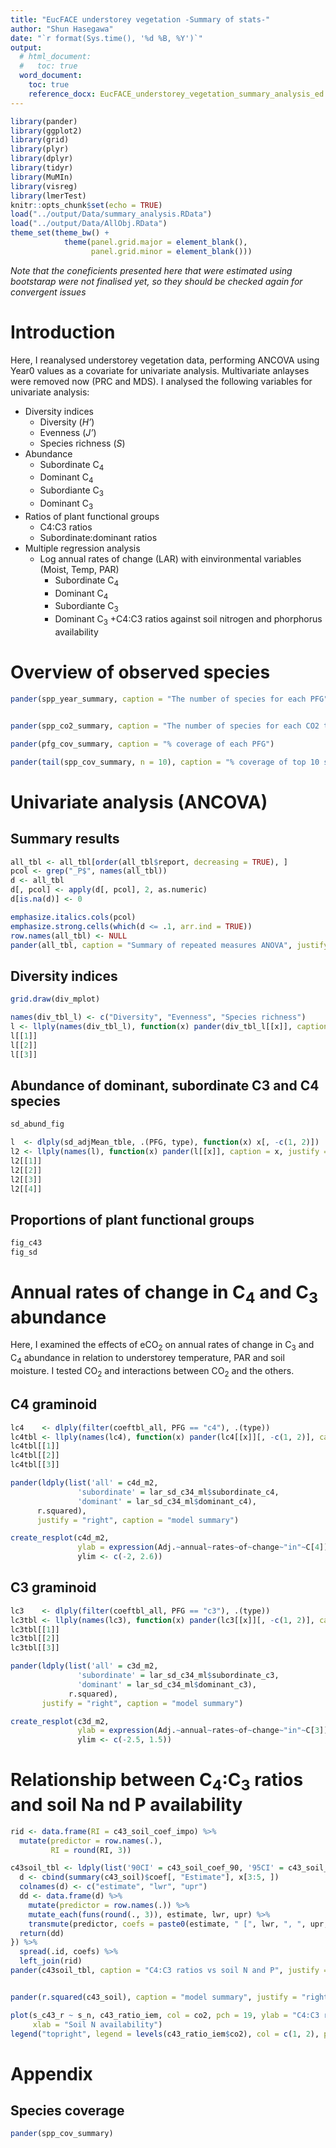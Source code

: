 ```yaml
---
title: "EucFACE understorey vegetation -Summary of stats-"
author: "Shun Hasegawa"
date: "`r format(Sys.time(), '%d %B, %Y')`"
output:
  # html_document:
  #   toc: true
  word_document:
    toc: true
    reference_docx: EucFACE_understorey_vegetation_summary_analysis_ed.docx
---
```


```r
library(pander)
library(ggplot2)
library(grid)
library(plyr)
library(dplyr)
library(tidyr)
library(MuMIn)
library(visreg)
library(lmerTest)
knitr::opts_chunk$set(echo = TRUE)
load("../output/Data/summary_analysis.RData")
load("../output/Data/AllObj.RData")
theme_set(theme_bw() + 
            theme(panel.grid.major = element_blank(), 
                  panel.grid.minor = element_blank()))

```

*Note that the coneficients presented here that were estimated using bootstarap were not finalised yet, so they should be checked again for convergent issues*

# Introduction

Here, I reanalysed understorey vegetation data, performing ANCOVA using Year0 values as a covariate for univariate analysis. Multivariate anlayses were removed now (PRC and MDS). I analysed the following variables for univariate analysis:

* Diversity indices
    + Diversity (*H'*)
    + Evenness (*J'*)
    + Species richness (*S*)
* Abundance
    + Subordinate C~4~
    + Dominant C~4~
    + Subordiante C~3~
    + Dominant C~3~
* Ratios of plant functional groups
    + C4:C3 ratios
    + Subordinate:dominant ratios
* Multiple regression analysis 
    + Log annual rates of change (LAR) with einvironmental variables (Moist, Temp, PAR)
        + Subordinate C~4~
        + Dominant C~4~
        + Subordiante C~3~
        + Dominant C~3~
    +C4:C3 ratios against soil nitrogen and phorphorus availability





# Overview of observed species

```r
pander(spp_year_summary, caption = "The number of species for each PFG")


pander(spp_co2_summary, caption = "The number of species for each CO2 treatment. Total number of species for each treatment (tot_), uniquely found ones (uni_) and commonly found in both CO2 treatments (common)", justify = "right")

pander(pfg_cov_summary, caption = "% coverage of each PFG")

pander(tail(spp_cov_summary, n = 10), caption = "% coverage of top 10 species")
```



# Univariate analysis (ANCOVA)

## Summary results

```r
all_tbl <- all_tbl[order(all_tbl$report, decreasing = TRUE), ]
pcol <- grep("_P$", names(all_tbl))
d <- all_tbl
d[, pcol] <- apply(d[, pcol], 2, as.numeric)
d[is.na(d)] <- 0

emphasize.italics.cols(pcol)
emphasize.strong.cells(which(d <= .1, arr.ind = TRUE))
row.names(all_tbl) <- NULL
pander(all_tbl, caption = "Summary of repeated measures ANOVA", justify = "right", split.table = Inf, keep.line.breaks = TRUE)
```


## Diversity indices


```r
grid.draw(div_mplot)
```


```r
names(div_tbl_l) <- c("Diversity", "Evenness", "Species richness")
l <- llply(names(div_tbl_l), function(x) pander(div_tbl_l[[x]], caption = x, justify = "right"))
l[[1]]
l[[2]]
l[[3]]
```




## Abundance of dominant, subordinate C3 and C4 species


```r
sd_abund_fig
```


```r
l  <- dlply(sd_adjMean_tble, .(PFG, type), function(x) x[, -c(1, 2)])
l2 <- llply(names(l), function(x) pander(l[[x]], caption = x, justify = "right"))
l2[[1]]
l2[[2]]
l2[[3]]
l2[[4]]
```



## Proportions of plant functional groups


```r
fig_c43
fig_sd
```


# Annual rates of change in C~4~ and C~3~ abundance
Here, I examined the effects of eCO~2~ on annual rates of change in C~3~ and C~4~ abundance in relation to understorey temperature, PAR and soil moisture. I tested CO~2~ and interactions between CO~2~ and the others.


## C4 graminoid


```r
lc4    <- dlply(filter(coeftbl_all, PFG == "c4"), .(type))
lc4tbl <- llply(names(lc4), function(x) pander(lc4[[x]][, -c(1, 2)], caption = x, justify = "right"))
lc4tbl[[1]]
lc4tbl[[2]]
lc4tbl[[3]]

pander(ldply(list('all' = c4d_m2, 
               'subordinate' = lar_sd_c34_ml$subordinate_c4,
               'dominant' = lar_sd_c34_ml$dominant_c4),
      r.squared), 
      justify = "right", caption = "model summary")

```


```r
create_resplot(c4d_m2, 
               ylab = expression(Adj.~annual~rates~of~change~"in"~C[4]),
               ylim <- c(-2, 2.6))
```


## C3 graminoid


```r
lc3    <- dlply(filter(coeftbl_all, PFG == "c3"), .(type))
lc3tbl <- llply(names(lc3), function(x) pander(lc3[[x]][, -c(1, 2)], caption = x, justify = "right"))
lc3tbl[[1]]
lc3tbl[[2]]
lc3tbl[[3]]

pander(ldply(list('all' = c3d_m2, 
               'subordinate' = lar_sd_c34_ml$subordinate_c3,
               'dominant' = lar_sd_c34_ml$dominant_c3),
             r.squared),
       justify = "right", caption = "model summary")

```


```r
create_resplot(c3d_m2, 
               ylab = expression(Adj.~annual~rates~of~change~"in"~C[3]),
               ylim <- c(-2.5, 1.5))
```


# Relationship between C~4~:C~3~ ratios and soil Na nd P availability
```r
rid <- data.frame(RI = c43_soil_coef_impo) %>% 
  mutate(predictor = row.names(.),
         RI = round(RI, 3))

c43soil_tbl <- ldply(list('90CI' = c43_soil_coef_90, '95CI' = c43_soil_coef), function(x){
  d <- cbind(summary(c43_soil)$coef[, "Estimate"], x[3:5, ])
  colnames(d) <- c("estimate", "lwr", "upr")
  dd <- data.frame(d) %>% 
    mutate(predictor = row.names(.)) %>% 
    mutate_each(funs(round(., 3)), estimate, lwr, upr) %>% 
    transmute(predictor, coefs = paste0(estimate, " [", lwr, ", ", upr, "]"))
  return(dd)
}) %>% 
  spread(.id, coefs) %>% 
  left_join(rid)
pander(c43soil_tbl, caption = "C4:C3 ratios vs soil N and P", justify = "right")


pander(r.squared(c43_soil), caption = "model summary", justify = "right")

```

```r
plot(s_c43_r ~ s_n, c43_ratio_iem, col = co2, pch = 19, ylab = "C4:C3 ratios", 
     xlab = "Soil N availability")
legend("topright", legend = levels(c43_ratio_iem$co2), col = c(1, 2), pch = 19, bty = 'n')
```




# Appendix

## Species coverage
```r
pander(spp_cov_summary)
```

